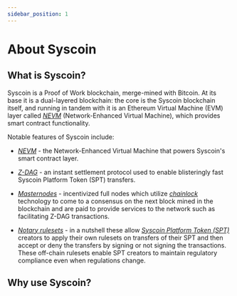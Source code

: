 ```yaml
---
sidebar_position: 1
---
```

# About Syscoin

## What is Syscoin?

Syscoin is a Proof of Work blockchain, merge-mined with Bitcoin. At its base it is a dual-layered blockchain: the core is the Syscoin blockchain itself, and running in tandem with it is an Ethereum Virtual Machine (EVM) layer called [*NEVM*](../tech/nevm) (Network-Enhanced Virtual Machine), which provides smart contract functionality.



Notable features of Syscoin include:

- [*NEVM*](../tech/nevm) - the Network-Enhanced Virtual Machine that powers Syscoin's smart contract layer.

- [*Z-DAG*](../tech/z-dag) - an instant settlement protocol used to enable blisteringly fast Syscoin Platform Token (SPT) transfers.
- [*Masternodes*](../tech/masternodes) - incentivized full nodes which utilize [*chainlock*](../tech/chainlocks) technology to come to a consensus on the next block mined in the blockchain and are paid to provide services to the network such as facilitating Z-DAG transactions.
- [*Notary rulesets*](../tech/notary) - in a nutshell these allow [*Syscoin Platform Token (SPT)*](../tech/tokens) creators to apply their own rulesets on transfers of their SPT and then accept or deny the transfers by signing or not signing the transactions. These off-chain rulesets enable SPT creators to maintain regulatory compliance even when regulations change.

## Why use Syscoin?

